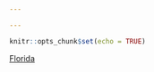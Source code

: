 ```yaml
---

---
```


```r
knitr::opts_chunk$set(echo = TRUE)
```

[Florida](C:/Users/Kaji/Desktop/shankarkshakya.github.io/Florida)